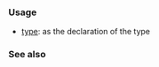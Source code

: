 {{cpp/keyword/title|{{tt|wchar_t}}}}
{{cpp/keyword/navbar}}

===Usage===
* [[cpp/language/types#Character types|{{tt|wchar_t}} type]]: as the declaration of the type

===See also===
{{cpp/keywords/fundamental types list}}

{{langlinks|de|es|fr|it|ja|pt|ru|zh}}